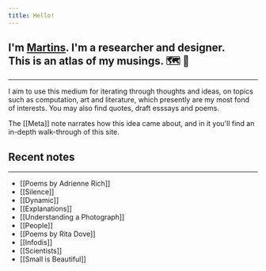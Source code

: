 ```yaml
---
title: Hello!
---
```


<h2>
  I'm <a href="https://martinssamuel.com" target="_blank">Martins</a>. I'm a researcher and designer.<br/>
  This is an atlas of my musings. <span role="img" aria-label="compass and map emojis">🗺&nbsp;🧭&nbsp;</span>
</h2>

---

I aim to use this medium for iterating through thoughts and ideas, on topics such as computation, art and literature, which presently are my most fond of interests. You may also find quotes, draft esssays and poems.

The [[Meta]] note narrates how this idea came about, and in it you'll find an in-depth walk-through of this site.

## Recent notes
---

- [[Poems by Adrienne Rich]]
- [[Silence]]
- [[Dynamic]]
- [[Explanations]]
- [[Understanding a Photograph]]
- [[People]]
- [[Poems by Rita Dove]]
- [[Infodis]]
- [[Scientists]]
- [[Small is Beautiful]]
